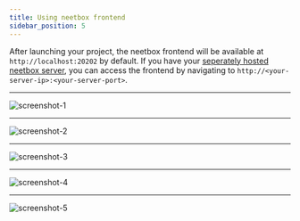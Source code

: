 ```yaml
---
title: Using neetbox frontend
sidebar_position: 5
---
```


After launching your project, the neetbox frontend will be available at `http://localhost:20202` by default. If you have your [seperately hosted neetbox server](../server-hosting/), you can access the frontend by navigating to `http://<your-server-ip>:<your-server-port>`.

---

![screenshot-1](./imgs/index/screenshot-1.PNG)

---

![screenshot-2](./imgs/index/screenshot-2.PNG)

---

![screenshot-3](./imgs/index/screenshot-3.PNG)

---

![screenshot-4](./imgs/index/screenshot-4.PNG)

---

![screenshot-5](./imgs/index/screenshot-5.PNG)


